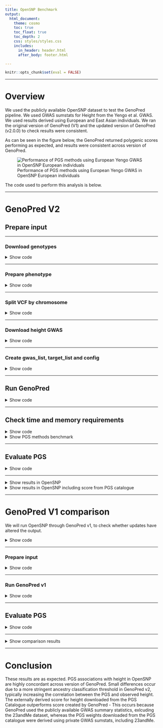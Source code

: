 ```yaml
---
title: OpenSNP Benchmark
output: 
  html_document:
    theme: cosmo
    toc: true
    toc_float: true
    toc_depth: 2
    css: styles/styles.css
    includes:
      in_header: header.html
      after_body: footer.html

---
```


```r
knitr::opts_chunk$set(eval = FALSE)
```

***

# Overview

We used the publicly available OpenSNP dataset to test the GenoPred pipeline. We used GWAS sumstats for Height from the Yengo et al. GWAS. We used results derived using European and East Asian individuals. We ran the original version of GenoPred (V1) and the updated version of GenoPred (v2.0.0) to check results were consistent.

As can be seen in the figure below, the GenoPred returned polygenic scores performing as expected, and results were consistent across version of GenoPred.

![Performance of PGS methods using European Yengo GWAS in OpenSNP European individuals](Images/OpenSNP/genopred-v1-comp_strict_eur-yengo_eur.png)

The code used to perform this analysis is below.

***

# GenoPred V2

## Prepare input

***

### Download genotypes

<details><summary>Show code</summary>

```bash
mkdir -p /users/k1806347/oliverpainfel/Data/OpenSNP/raw
cd /users/k1806347/oliverpainfel/Data/OpenSNP/raw
wget https://zenodo.org/records/1442755/files/CrowdAI_v3.tar.gz?download=1 
mv 'CrowdAI_v3.tar.gz?download=1' CrowdAI_v3.tar.gz
tar -xvzf CrowdAI_v3.tar.gz
rm CrowdAI_v3.tar.gz

# Use fullset (training) data as the target for GenoPred, as the sample size is larger
```

</details>

***

### Prepare phenotype

<details><summary>Show code</summary>

```r
library(data.table)

dat <- fread('/users/k1806347/oliverpainfel/Data/OpenSNP/raw/CrowdAI_v3/training_set_details.txt')
dat$FID <- 0
dat$IID <- dat$id
dat <- dat[, c('FID', 'IID', 'height'), with = F]

dir.create('/users/k1806347/oliverpainfel/Data/OpenSNP/processed/pheno', recursive = T)
write.table(
  dat,
  '/users/k1806347/oliverpainfel/Data/OpenSNP/processed/pheno/height.txt',
  col.names = T,
  row.names = F,
  quote = F
)
```

</details>

***

### Split VCF by chromosome

<details><summary>Show code</summary>

```bash
# Create index
module add bcftools/1.14-gcc-10.3.0-python3+-chk-version
bcftools index /users/k1806347/oliverpainfel/Data/OpenSNP/raw/CrowdAI_v3/fullset/genotyping_data_fullset_train.vcf.gz

# Now, split by chromosome using plink2
# Run on the command line within pipeline conda environment
mkdir /users/k1806347/oliverpainfel/Data/OpenSNP/processed/geno
for chr in $(seq 1 22);do
    plink2 \
        --vcf /users/k1806347/oliverpainfel/Data/OpenSNP/raw/CrowdAI_v3/fullset/genotyping_data_fullset_train.vcf.gz \
        --chr ${chr} \
        --out /users/k1806347/oliverpainfel/Data/OpenSNP/processed/geno/opensnp_train.chr${chr} \
        --export vcf bgz
done
```

</details>

***

### Download height GWAS

<details><summary>Show code</summary>

```bash
# These are from the Yengo 2022 paper
mkdir -p /users/k1806347/oliverpainfel/Data/GWAS_sumstats/opensnp_test
wget --no-check-certificate -O /users/k1806347/oliverpainfel/Data/GWAS_sumstats/opensnp_test/yengo_2022_height_eur.txt https://ftp.ebi.ac.uk/pub/databases/gwas/summary_statistics/GCST90245001-GCST90246000/GCST90245992/GCST90245992_buildGRCh37.tsv
wget --no-check-certificate -O /users/k1806347/oliverpainfel/Data/GWAS_sumstats/opensnp_test/yengo_2022_height_eas.txt https://ftp.ebi.ac.uk/pub/databases/gwas/summary_statistics/GCST90245001-GCST90246000/GCST90245991/GCST90245991_buildGRCh37.tsv
```

</details>

***

### Create gwas_list, target_list and config

<details><summary>Show code</summary>

```r
setwd('/users/k1806347/oliverpainfel/Software/MyGit/GenoPred/pipeline')
library(data.table)

# Create config file
conf <- c(
  'outdir: /users/k1806347/oliverpainfel/Data/OpenSNP/GenoPred/test4',
  'config_file: misc/opensnp/config.yaml',
  'gwas_list: misc/opensnp/gwas_list.txt',
  'score_list: misc/opensnp/score_list.txt',
  'target_list: misc/opensnp/target_list.txt',
  "pgs_methods: ['ptclump','dbslmm','prscs','sbayesr','lassosum','ldpred2','megaprs']",
  'testing: NA'
)

dir.create('misc/opensnp/', recursive = T)
dir.create('/users/k1806347/oliverpainfel/Data/OpenSNP/GenoPred', recursive = T)
write.table(conf, 'misc/opensnp/config.yaml', col.names = F, row.names = F, quote = F)

# Create target_list
target_list <- fread('example_input/target_list_example.txt')
target_list <- rbind(target_list,
                     data.table(name = 'opensnp',
                                path = '/users/k1806347/oliverpainfel/Data/OpenSNP/processed/geno/opensnp_train',
                                type = 'samp_imp_vcf',
                                indiv_report = F))

target_list <- target_list[target_list$name == 'opensnp', ]

write.table(target_list, 'misc/opensnp/target_list.txt', col.names = T, row.names = F, quote = F, sep = ' ')

# Create gwas_list
gwas_list <- fread('example_input/gwas_list_example.txt')
gwas_list<-rbind(gwas_list, 
                 data.table(name='yengo_eur',
                            path = '/users/k1806347/oliverpainfel/Data/GWAS_sumstats/opensnp_test/yengo_2022_height_eur.txt',
                            population = 'EUR',
                            n = NA,
                            sampling = NA,
                            prevalence = NA,
                            mean = NA,
                            sd = NA,
                            label = "\"Yengo 2022 Height EUR\""))

gwas_list <- rbind(gwas_list,
                   data.table(name = 'yengo_eas', 
                              path = '/users/k1806347/oliverpainfel/Data/GWAS_sumstats/opensnp_test/yengo_2022_height_eas.txt',
                              population = 'EAS',
                              n = NA,
                              sampling = NA,
                              prevalence = NA,
                              mean = NA,
                              sd = NA,
                              label = "\"Yengo 2022 Height EAS\""))


gwas_list <- gwas_list[gwas_list$name %in% c('yengo_eur', 'yengo_eas'), ]

write.table(gwas_list, 'misc/opensnp/gwas_list.txt', col.names = T, row.names = F, quote = F, sep = ' ')

# Create score_list
score_list <- data.frame(
  name = 'PGS002804',
  path = NA,
  label = "\"Yengo 2022 Height EUR PGSC\""
)

write.table(score_list, 'misc/opensnp/score_list.txt', col.names=T, row.names=F, quote=F, sep=' ')

```

</details>

***

## Run GenoPred

<details><summary>Show code</summary>

```bash
snakemake --profile slurm --use-conda --configfile=misc/opensnp/config.yaml output_all -n 
```

</details>

***

## Check time and memory requirements

<details><summary>Show code</summary>

```r
library(data.table)
library(ggplot2)
library(cowplot)

# Read in configuration specific benchmark files
bm_files_i <-
  paste0(
    '/users/k1806347/oliverpainfel/Data/OpenSNP/GenoPred/test4/reference/benchmarks/',
    list.files('/users/k1806347/oliverpainfel/Data/OpenSNP/GenoPred/test4/reference/benchmarks/')
  )

# Read in benchmark files
bm_dat_all <- do.call(rbind, lapply(bm_files_i, function(file) {
  tmp <- fread(file)
  tmp$file <- basename(file)
  return(tmp)
}))

# Create rule column
bm_dat_all$rule <- gsub('-.*','',bm_dat_all$file)

#####
# PGS methods
#####
# Look at the memory required for each PGS method using the EUR GWAS
bm_dat_yengo_eur <-
  bm_dat_all[grepl('prep_pgs', bm_dat_all$file) &
               grepl('yengo_eur.txt', bm_dat_all$file), ]

bm_dat_yengo_eur$method <- gsub('_i', '', gsub('prep_pgs_','',bm_dat_yengo_eur$rule))
bm_dat_yengo_eur<-merge(bm_dat_yengo_eur, pgs_method_labels, by='method')

pgs_method_time <-
  ggplot(bm_dat_yengo_eur, aes(x = label, y = s, fill = label)) +
  geom_bar(stat = "identity", position = "dodge") +
  labs(x = "PGS Method", y = "Time (seconds)") +
  theme_half_open() +
  background_grid() +
  theme(axis.text.x = element_text(angle = 45, hjust = 1), legend.position="none")

pgs_method_mem <-
  ggplot(bm_dat_yengo_eur, aes(x = label, y = max_rss, fill = label)) +
  geom_bar(stat = "identity", position="dodge") +
  labs(x = "PGS Method", y = "Max Memory (Mb)") +
  theme_half_open() +
  background_grid() +
  theme(axis.text.x = element_text(angle = 45, hjust = 1), legend.position="none")

png('Images/OpenSNP/time_cpu_bench_pgs_methods.png', res = 300, width = 1800, height = 1800, units = 'px')
  plot_grid(pgs_method_time, pgs_method_mem, nrow=2)
dev.off()

write.csv(bm_dat_yengo_eur, 'Images/OpenSNP/time_cpu_bench_pgs_methods.csv', row.names=F, quote=F)

```
</details>

<details><summary>Show PGS methods benchmark</summary>

![](Images/OpenSNP/time_cpu_bench_pgs_methods.png){width=50%}

**Note:** pT+clump and DBSLMM are run using 1 core. All other methods are run using 10 cores.

</details>

***

## Evaluate PGS

<details><summary>Show code</summary>

```r
# Test correlation between PGS and observed height

setwd('/users/k1806347/oliverpainfel/Software/MyGit/GenoPred/pipeline/')
library(data.table)
library(ggplot2)
library(cowplot)

source('../functions/misc.R')
source_all('../functions')

# Read in pheno data
pheno <- fread('/users/k1806347/oliverpainfel/Data/OpenSNP/processed/pheno/height.txt')

# Define pgs_methods used
pgs_methods <- c('external','ptclump', 'dbslmm', 'prscs', 'sbayesr', 'lassosum', 'ldpred2', 'megaprs')

# Define pgs_methods applied to non-EUR GWAS
pgs_methods_eur <- c('ptclump','lassosum','megaprs','prscs','dbslmm')

# Read in PGS
pgs <- read_pgs(config = 'misc/opensnp/config.yaml', name = 'opensnp')$opensnp

# Estimate correlation between pheno and pgs
cor <- NULL
for(pop_i in names(pgs)){
  for(gwas_i in names(pgs[[pop_i]])){
    for(pgs_method_i in names(pgs[[pop_i]][[gwas_i]])){
      pgs_i <- pgs[[pop_i]][[gwas_i]][[pgs_method_i]]
      pheno_pgs<-merge(pheno, pgs_i, by = c('FID','IID'))
      
      for(model_i in names(pgs_i)[-1:-2]){
        y <- scale(pheno_pgs$height)
        x <- scale(pheno_pgs[[model_i]])
        
        if(all(is.na(x))){
          next
        }
        
        coef_i <- coef(summary(mod <- lm(y ~ x)))
        
        tmp <- data.table(
          pop = pop_i,
          gwas = gwas_i,
          pgs_method = pgs_method_i,
          name = model_i,
          r = coef_i[2,1],
          se = coef_i[2,2],
          p = coef_i[2,4],
          n = nobs(mod))
      cor <- rbind(cor, tmp)
      
      }
    }
  }
}

# The European sample is the only one large enough for interpretable results
# Subset EUR results
cor_eur <- cor[cor$pop == 'EUR', ]

# Restrict to best and and pseudoval only
cor_eur_subset <- NULL
for(pop_i in unique(cor_eur$pop)){
  for(gwas_i in unique(cor_eur$gwas[cor_eur$pop == pop_i])){
    for(pgs_method_i in unique(cor_eur$pgs_method[cor_eur$pop == pop_i & cor_eur$gwas == gwas_i])){
      
      # Subset relevant results
      cor_eur_i <- cor_eur[
        cor_eur$pop == pop_i &
        cor_eur$gwas == gwas_i &
        cor_eur$pgs_method == pgs_method_i,]
  
      # Top R
      if(pgs_method_i %in% c('ptclump','ldpred2','megaprs','prscs','lassosum','dbslmm')){
        top_i <- cor_eur_i[which(cor_eur_i$r == max(cor_eur_i$r, na.rm = T))[1],]
        top_i$model <- 'Top'
        cor_eur_subset <- rbind(cor_eur_subset, top_i)
      }
  
      # PseudoVal
      if(pgs_method_i %in% c('ptclump','sbayesr','ldpred2','megaprs','prscs','lassosum','dbslmm')){
        cor_eur_i$name <- gsub(paste0(gwas_i, '_'), '', cor_eur_i$name)
        pseudo_param <- find_pseudo(config = 'misc/opensnp/config.yaml', gwas = gwas_i, pgs_method = pgs_method_i)
        pseudo_i <- cor_eur_i[cor_eur_i$name == pseudo_param,]
        pseudo_i$model <- 'Pseudo'
        cor_eur_subset <- rbind(cor_eur_subset, pseudo_i)
      }
      
      # External
      external_tmp<-cor_eur_i[cor_eur_i$pgs_method == 'external',]
      external_tmp$model <- 'External'
      cor_eur_subset <- rbind(cor_eur_subset, external_tmp)
      
    }
  }
}

# Plot the results
cor_eur_subset$model <- factor(cor_eur_subset$model, levels = c('Top','Pseudo','External'))
dir.create('/users/k1806347/oliverpainfel/Software/MyGit/GenoPred/docs/Images/OpenSNP')

# yengo_eur
plot_obj_eur <- 
  ggplot(cor_eur_subset[cor_eur_subset$gwas == 'yengo_eur',], aes(x = pgs_method, y = r, fill = model)) +
  geom_bar(stat = "identity", position = position_dodge2(preserve = "single"), width = 0.7) +
  geom_errorbar(
    aes(ymin = r - se, ymax = r + se),
    width = .2,
    position = position_dodge(width = 0.7)
  ) +
  labs(
    y = "Correlation (SE)",
    x = 'PGS Method',
    fill = 'Model',
    title = paste0("Yengo - EUR vs OpenSNP - EUR\n(N = ", cor_eur_subset$n[1], ")")
  ) +
  theme_half_open() +
  background_grid() +
  theme(axis.text.x = element_text(angle = 45, hjust = 1),
        plot.title = element_text(hjust = 0.5, size=12))

png('/users/k1806347/oliverpainfel/Software/MyGit/GenoPred/docs/Images/OpenSNP/genopred-yengo_eur.png',
    units = 'px',
    width = 2000,
    height = 1000,
    res = 300)

  plot_obj_eur

dev.off()

# yengo_eas
plot_obj_eas <- 
  ggplot(cor_eur_subset[cor_eur_subset$gwas == 'yengo_eas',], aes(x = pgs_method, y = r, fill = model)) +
    geom_bar(stat = "identity", position = position_dodge2(preserve = "single"), width = 0.7) +
    geom_errorbar(
      aes(ymin = r - se, ymax = r + se),
      width = .2,
      position = position_dodge(width = 0.7)
    ) +
    labs(
      y = "Correlation (SE)",
      x = 'PGS Method',
      fill = 'Model',
      title = paste0("Yengo - EAS vs OpenSNP - EUR\n(N = ", cor_eur_subset$n[1], ")")
    ) +
    theme_half_open() +
    background_grid() +
    theme(axis.text.x = element_text(angle = 45, hjust = 1),
          plot.title = element_text(hjust = 0.5, size=12))

png('/users/k1806347/oliverpainfel/Software/MyGit/GenoPred/docs/Images/OpenSNP/genopred-yengo_eas.png',
    units = 'px',
    width = 1200,
    height = 1000,
    res = 300)

  plot_obj_eas

dev.off()

# Make a plot comparing the yengo_eur results to the score file from PGS-catalogue
not_external <- unique(cor_eur_subset$pgs_method[cor_eur_subset$pgs_method != 'external'])
cor_eur_subset$pgs_method <- factor(cor_eur_subset$pgs_method, levels=c(not_external,'external'))

plot_obj_ext <- 
  ggplot(cor_eur_subset[cor_eur_subset$gwas == 'yengo_eur' | cor_eur_subset$gwas == 'PGS002804',], aes(x = pgs_method, y = r, fill = model)) +
  geom_bar(stat = "identity", position = position_dodge2(preserve = "single"), width = 0.7) +
  geom_errorbar(
    aes(ymin = r - se, ymax = r + se),
    width = .2,
    position = position_dodge(width = 0.7)
  ) +
  labs(
    y = "Correlation (SE)",
    x = 'PGS Method',
    fill = 'Model',
    title = paste0("Yengo - EUR vs OpenSNP - EUR\n(N = ", cor_eur_subset$n[1], ")")
  ) +
  theme_half_open() +
  background_grid() +
  geom_vline(xintercept = 7.5, linetype = 'dashed') +
  theme(axis.text.x = element_text(angle = 45, hjust = 1),
        plot.title = element_text(hjust = 0.5, size=12))

png('/users/k1806347/oliverpainfel/Software/MyGit/GenoPred/docs/Images/OpenSNP/genopred-yengo_eur-external.png',
    units = 'px',
    width = 2000,
    height = 1000,
    res = 300)
  
  plot_obj_ext

dev.off()


# Save the results
dir.create('/scratch/prj/oliverpainfel/Data/OpenSNP/assoc')
write.csv(
  cor,
  '/scratch/prj/oliverpainfel/Data/OpenSNP/assoc/genopred-yengo-assoc.csv',
  row.names = F
)

```

</details>

***

<details><summary>Show results in OpenSNP</summary>

<center>

![](Images/OpenSNP/genopred-yengo_eur.png){width=60%}

***

![](Images/OpenSNP/genopred-yengo_eas.png){width=40%}

</details>

<details><summary>Show results in OpenSNP including score from PGS catalogue</summary>

<center>

![](Images/OpenSNP/genopred-yengo_eur-external.png){width=60%}

Note. 'external' is based on a larger GWAS (incl. 23andMe)

</details>

***

# GenoPred V1 comparison

We will run OpenSNP through GenoPred v1, to check whether updates have altered the output.

<details><summary>Show code</summary>

```bash
# Go to another version of the repo on CREATE
cd /users/k1806347/oliverpainfel/test/GenoPred

# Checkout to the v1 version of the repo
git checkout v1

```

</details>

***

### Prepare input

<details><summary>Show code</summary>

```r
library(data.table)
setwd('/users/k1806347/oliverpainfel/test/GenoPred/GenoPredPipe')

# target_list
target_list <- fread('target_list_example.txt')
target_list <- data.frame(
  name = 'opensnp',
  path='/users/k1806347/oliverpainfel/Data/OpenSNP/processed/geno/opensnp_train',
  type = 'samp_imp_vcf',
  output = '/users/k1806347/oliverpainfel/Data/OpenSNP/GenoPred_v1/test1',
  indiv_report = F)

dir.create('misc/opensnp', recursive = T)
write.table(target_list, 'misc/opensnp/target_list.txt', col.names=T, row.names=F, quote=F, sep=' ')

# gwas_list
yengo_eur <- fread('/users/k1806347/oliverpainfel/Data/GWAS_sumstats/opensnp_test/yengo_2022_height_eur.txt')
yengo_eur <- yengo_eur[, c('variant_id','effect_allele','other_allele','beta','standard_error','effect_allele_frequency','p_value','n'), with=F]
names(yengo_eur) <- c('SNP','A1','A2','BETA','SE','FREQ','P','N')
fwrite(yengo_eur, '/users/k1806347/oliverpainfel/Data/GWAS_sumstats/opensnp_test/yengo_2022_height_eur.format.txt', sep = ' ', quote = F, na = 'NA')

yengo_eas <- fread('/users/k1806347/oliverpainfel/Data/GWAS_sumstats/opensnp_test/yengo_2022_height_eas.txt')
yengo_eas <- yengo_eas[, c('variant_id','effect_allele','other_allele','beta','standard_error','effect_allele_frequency','p_value','n'), with=F]
names(yengo_eas) <- c('SNP','A1','A2','BETA','SE','FREQ','P','N')
fwrite(yengo_eas, '/users/k1806347/oliverpainfel/Data/GWAS_sumstats/opensnp_test/yengo_2022_height_eas.format.txt', sep = ' ', quote = F, na = 'NA')

gwas_list <- fread('gwas_list_example.txt')
gwas_list<-rbind(gwas_list, data.table(
    name='yengoeur',
    path='/users/k1806347/oliverpainfel/Data/GWAS_sumstats/opensnp_test/yengo_2022_height_eur.format.txt',
    population='EUR',
    sampling=NA,
    prevalence=NA,
    mean=NA,
    sd=NA,
    label="\"Yengo 2022 Height EUR\""))

gwas_list<-rbind(gwas_list, data.table(
    name='yengoeas',
    path='/users/k1806347/oliverpainfel/Data/GWAS_sumstats/opensnp_test/yengo_2022_height_eas.format.txt',
    population='EAS',
    sampling=NA,
    prevalence=NA,
    mean=NA,
    sd=NA,
    label="\"Yengo 2022 Height EAS\""))

gwas_list<-gwas_list[gwas_list$name %in% c('yengoeur','yengoeas'),]

write.table(gwas_list, 'misc/opensnp/gwas_list.txt', col.names=T, row.names=F, quote=F, sep=' ')

# score_list
score_list <- fread('score_list_example.txt')
score_list <- score_list[-1,]
write.table(score_list, 'misc/opensnp/score_list.txt', col.names=T, row.names=F, quote=F, sep=' ')

# config
config <- c(
  "gwas_list: misc/opensnp/gwas_list.txt",
  "target_list: misc/opensnp/target_list.txt",
  "score_list: misc/opensnp/score_list.txt"   
)
write.table(config, 'misc/opensnp/config.yaml', col.names=F, row.names=F, quote=F, sep=' ')

```

</details>

***

### Run GenoPred v1

<details><summary>Show code</summary>

```bash
# Calculate score using all methods
snakemake -n --profile slurm --configfile=misc/opensnp/config.yaml --use-conda run_target_prs_all

```

</details>

***

## Evaluate PGS

<details><summary>Show code</summary>

```r
# Test correlation between PGS and phenotype

setwd('/scratch//prj/oliverpainfel/test/GenoPred/pipeline/')
library(data.table)
library(Hmisc)

# Read in pheno data
pheno <- fread('/users/k1806347/oliverpainfel/Data/OpenSNP/processed/pheno/height.txt')
pheno$FID<-0

# Read in ancestry data
keep_list <- fread('/users/k1806347/oliverpainfel/Data/OpenSNP/GenoPred/test1/opensnp/ancestry/keep_list.txt')

# Read in pgs
gwas_list <- fread('misc/opensnp/gwas_list.txt')
pgs_methods <- c('pt_clump','dbslmm','prscs','sbayesr','lassosum','ldpred2','megaprs')
pgs_methods_eur <- c('pt_clump','lassosum','megaprs')

pgs <- list()
for(pop_i in keep_list$POP){
  pgs[[pop_i]] <- list()
  for(gwas_i in gwas_list$name){
    pgs[[pop_i]][[gwas_i]] <- list()
    for(pgs_method_i in pgs_methods){
      if(gwas_list$population[gwas_list$name == gwas_i] == 'EUR' | (gwas_list$population[gwas_list$name == gwas_i] != 'EUR' & (pgs_method_i %in% pgs_methods_eur))){
        pgs[[pop_i]][[gwas_i]][[pgs_method_i]] <- fread(paste0('/users/k1806347/oliverpainfel/Data/OpenSNP/GenoPred_v1/test1/opensnp/prs/',pop_i,'/',pgs_method_i,'/',gwas_i,'/opensnp.',gwas_i,'.',pop_i,'.profiles'))
      }
    }
  }
}

# Estimate correlation between pheno and pgs
cor <- NULL
for(pop_i in names(pgs)){
  for(gwas_i in names(pgs[[pop_i]])){
    for(pgs_method_i in names(pgs[[pop_i]][[gwas_i]])){
      pgs_i <- pgs[[pop_i]][[gwas_i]][[pgs_method_i]]
      pheno_pgs<-merge(pheno, pgs_i, by = c('FID','IID'))
      
      for(model_i in names(pgs_i)[-1:-2]){
        y <- scale(pheno_pgs$height)
        x <- scale(pheno_pgs[[model_i]])
        
        if(all(is.na(x))){
          next
        }
        
        coef_i <- coef(summary(mod <- lm(y ~ x)))
        
        tmp <- data.table(
          pop = pop_i,
          gwas = gwas_i,
          pgs_method = pgs_method_i,
          name = model_i,
          r = coef_i[2,1],
          se = coef_i[2,2],
          p = coef_i[2,4],
          n = nobs(mod))
      cor <- rbind(cor, tmp)
      
      }
    }
  }
}

# Save the results
dir.create('/scratch/prj/oliverpainfel/Data/OpenSNP/assoc')
write.csv(
  cor,
  '/scratch/prj/oliverpainfel/Data/OpenSNP/assoc/genopred-v1-yengo-assoc.csv',
  row.names = F
)

# Restrict to best only
cor_subset <- NULL
for(pop_i in unique(cor$pop)){
  for(gwas_i in unique(cor$gwas[cor$pop == pop_i])){
    for(pgs_method_i in unique(cor$pgs_method[cor$pop == pop_i & cor$gwas == gwas_i])){
      
      # Subset relevant results
      cor_i <- cor[
        cor$pop == pop_i &
        cor$gwas == gwas_i &
        cor$pgs_method == pgs_method_i,]
  
      # Top R
      top_i <- cor_i[which(cor_i$r == max(cor_i$r, na.rm = T))[1],]
      cor_subset <- rbind(cor_subset, top_i)
    }
  }
}

# Read in the associations for the best PGS when using the new version of GenoPred
cor_new <- fread('/scratch/prj/oliverpainfel/Data/OpenSNP/assoc/genopred-yengo-assoc.csv')

cor_new_subset <- NULL
for(pop_i in unique(cor_new$pop)){
  for(gwas_i in unique(cor_new$gwas[cor_new$pop == pop_i])){
    for(pgs_method_i in unique(cor_new$pgs_method[cor_new$pop == pop_i & cor_new$gwas == gwas_i])){
      
      # Subset relevant results
      cor_new_i <- cor_new[
        cor_new$pop == pop_i &
        cor_new$gwas == gwas_i &
        cor_new$pgs_method == pgs_method_i,]
  
      # Top R
      top_i <- cor_new_i[which(cor_new_i$r == max(cor_new_i$r, na.rm = T))[1],]
      cor_new_subset <- rbind(cor_new_subset, top_i)
    }
  }
}

# Compare the results
cor_subset$Version <- 'GenoPred V1'
cor_subset$pgs_method<-gsub('_', '', cor_subset$pgs_method)
cor_new_subset$Version <- 'GenoPred V2'
cor_new_subset$gwas<-gsub('_', '', cor_new_subset$gwas)

cor_both <- rbind(cor_subset, cor_new_subset)

cor_both$pop <- paste0(cor_both$pop, "\n N = ", cor_both$n)

##
# Plot the results
##

# yengo_eur
tmp <- cor_both[cor_both$gwas == 'yengoeur',]
y_lim <- c(min(tmp$r - tmp$se), max(tmp$r + tmp$se))
                  
v1_plot <-
  ggplot(cor_both[cor_both$gwas == 'yengoeur' & cor_both$Version == 'GenoPred V1', ], 
         aes(x = pgs_method, y = r)) +
  geom_hline(yintercept = 0) +
    geom_bar(stat = "identity", position = position_dodge(), width = 0.7, fill = '#F8766D') +
    geom_errorbar(
      aes(ymin = r - se, ymax = r + se),
      width = .2,
      position = position_dodge(width = 0.7)
    ) +
    labs(
      y = "Correlation (SE)",
      x = 'PGS Method',
      title = 'Yengo - EUR vs OpenSNP'
    ) +
    ylim(y_lim) +
    theme_half_open() +
    background_grid() +
    theme(axis.text.x = element_text(angle = 45, hjust = 1),
          plot.title = element_text(hjust = 0.5, size=12)) +
    facet_grid(pop ~ Version) +
    panel_border()

v2_plot <-
  ggplot(cor_both[cor_both$gwas == 'yengoeur' & cor_both$Version == 'GenoPred V2', ], 
         aes(x = pgs_method, y = r)) +
  geom_hline(yintercept = 0) +
    geom_bar(stat = "identity", position = position_dodge(), width = 0.7, fill = '#00BFC4') +
    geom_errorbar(
      aes(ymin = r - se, ymax = r + se),
      width = .2,
      position = position_dodge(width = 0.7)
    ) +
    labs(
      y = "Correlation (SE)",
      x = 'PGS Method',
      title = 'Yengo - EUR vs OpenSNP'
    ) +
    ylim(y_lim) +
    theme_half_open() +
    background_grid() +
    theme(axis.text.x = element_text(angle = 45, hjust = 1),
          plot.title = element_text(hjust = 0.5, size=12)) +
    facet_grid(pop ~ Version) +
    panel_border()

png('/users/k1806347/oliverpainfel/Software/MyGit/GenoPred/docs/Images/OpenSNP/genopred-v1-comp-yengo_eur.png',
    units = 'px',
    width = 3000,
    height = 3000,
    res = 300)

  plot_grid(v1_plot, v2_plot, labels = NULL)
  
dev.off()

###
# Compare again using same ancestry classification threshold
###

# Read in ancestry predictions
model_pred <- fread('/users/k1806347/oliverpainfel/Data/OpenSNP/GenoPred_v1/test1/opensnp/ancestry/ancestry_all/opensnp.Ancestry.model_pred')

pgs_strict <- list()
for(pop_i in keep_list$POP){
  pop_i_keep <- model_pred[model_pred[[pop_i]] > 0.95, ]
  pgs_strict[[pop_i]] <- list()
  for(gwas_i in gwas_list$name){
    pgs_strict[[pop_i]][[gwas_i]] <- list()
    for(pgs_method_i in pgs_methods){
      if(gwas_list$population[gwas_list$name == gwas_i] == 'EUR' | (gwas_list$population[gwas_list$name == gwas_i] != 'EUR' & (pgs_method_i %in% pgs_methods_eur))){
        pgs_strict[[pop_i]][[gwas_i]][[pgs_method_i]] <- merge(pgs[[pop_i]][[gwas_i]][[pgs_method_i]], pop_i_keep[, c('FID','IID'), with = F], by = c('FID','IID'))
      }
    }
  }
}

# Estimate correlation between pheno and pgs
cor <- NULL
for(pop_i in names(pgs_strict)){
  for(gwas_i in names(pgs_strict[[pop_i]])){
    for(pgs_strict_method_i in names(pgs_strict[[pop_i]][[gwas_i]])){
      pgs_strict_i <- pgs_strict[[pop_i]][[gwas_i]][[pgs_strict_method_i]]
      pheno_pgs_strict<-merge(pheno, pgs_strict_i, by = c('FID','IID'))
      
      for(model_i in names(pgs_strict_i)[-1:-2]){
        y <- scale(pheno_pgs_strict$height)
        x <- scale(pheno_pgs_strict[[model_i]])
        
        if(all(is.na(x))){
          next
        }
        
        coef_i <- coef(summary(mod <- lm(y ~ x)))
        
        tmp <- data.table(
          pop = pop_i,
          gwas = gwas_i,
          pgs_method = pgs_strict_method_i,
          name = model_i,
          r = coef_i[2,1],
          se = coef_i[2,2],
          p = coef_i[2,4],
          n = nobs(mod))
      cor <- rbind(cor, tmp)
      
      }
    }
  }
}

# Save the results
dir.create('/scratch/prj/oliverpainfel/Data/OpenSNP/assoc')
write.csv(
  cor,
  '/scratch/prj/oliverpainfel/Data/OpenSNP/assoc/genopred-v1-strict-yengo-assoc.csv',
  row.names = F
)

# Restrict to best only
cor_subset <- NULL
for(pop_i in unique(cor$pop)){
  for(gwas_i in unique(cor$gwas[cor$pop == pop_i])){
    for(pgs_method_i in unique(cor$pgs_method[cor$pop == pop_i & cor$gwas == gwas_i])){
      
      # Subset relevant results
      cor_i <- cor[
        cor$pop == pop_i &
        cor$gwas == gwas_i &
        cor$pgs_method == pgs_method_i,]
  
      # Top R
      top_i <- cor_i[which(cor_i$r == max(cor_i$r, na.rm = T))[1],]
      cor_subset <- rbind(cor_subset, top_i)
    }
  }
}

# Compare the results
cor_subset$Version <- 'GenoPred V1'
cor_subset$pgs_method<-gsub('_', '', cor_subset$pgs_method)
cor_new_subset$Version <- 'GenoPred V2'
cor_new_subset$gwas<-gsub('_', '', cor_new_subset$gwas)

cor_both <- rbind(cor_subset, cor_new_subset)

cor_both$pop <- paste0(cor_both$pop, "\n N = ", cor_both$n)

##
# Plot the results
##

# yengo_eur
tmp <- cor_both[cor_both$gwas == 'yengoeur',]
y_lim <- c(min(tmp$r - tmp$se), max(tmp$r + tmp$se))
                  
v1_plot <-
  ggplot(cor_both[cor_both$gwas == 'yengoeur' & cor_both$Version == 'GenoPred V1', ], 
         aes(x = pgs_method, y = r)) +
  geom_hline(yintercept = 0) +
    geom_bar(stat = "identity", position = position_dodge(), width = 0.7, fill = '#F8766D') +
    geom_errorbar(
      aes(ymin = r - se, ymax = r + se),
      width = .2,
      position = position_dodge(width = 0.7)
    ) +
    labs(
      y = "Correlation (SE)",
      x = 'PGS Method',
      title = 'Yengo - EUR vs OpenSNP'
    ) +
    ylim(y_lim) +
    theme_half_open() +
    background_grid() +
    theme(axis.text.x = element_text(angle = 45, hjust = 1),
          plot.title = element_text(hjust = 0.5, size=12)) +
    facet_grid(pop ~ Version) +
    panel_border()

v2_plot <-
  ggplot(cor_both[cor_both$gwas == 'yengoeur' & cor_both$Version == 'GenoPred V2', ], 
         aes(x = pgs_method, y = r)) +
  geom_hline(yintercept = 0) +
    geom_bar(stat = "identity", position = position_dodge(), width = 0.7, fill = '#00BFC4') +
    geom_errorbar(
      aes(ymin = r - se, ymax = r + se),
      width = .2,
      position = position_dodge(width = 0.7)
    ) +
    labs(
      y = "Correlation (SE)",
      x = 'PGS Method',
      title = 'Yengo - EUR vs OpenSNP'
    ) +
    ylim(y_lim) +
    theme_half_open() +
    background_grid() +
    theme(axis.text.x = element_text(angle = 45, hjust = 1),
          plot.title = element_text(hjust = 0.5, size=12)) +
    facet_grid(pop ~ Version) +
    panel_border()

png('/users/k1806347/oliverpainfel/Software/MyGit/GenoPred/docs/Images/OpenSNP/genopred-v1-comp_strict-yengo_eur.png',
    units = 'px',
    width = 3000,
    height = 3000,
    res = 300)

  plot_grid(v1_plot, v2_plot, labels = NULL)
  
dev.off()

######
# Plot the same plot only using the EUR target population in OpenSNP
######

tmp <- cor_both[cor_both$gwas == 'yengoeur' & cor_both$pop == 'EUR\n N = 653', ]
y_lim <- c(min(tmp$r - tmp$se), max(tmp$r + tmp$se))

v1_plot <-
  ggplot(tmp[tmp$Version == 'GenoPred V1', ], 
         aes(x = pgs_method, y = r)) +
    geom_hline(yintercept = 0) +
    geom_errorbar(
      aes(ymin = r - se, ymax = r + se),
      width = .2,
      position = position_dodge(width = 0.7)
    ) +
    geom_point(stat = "identity", position = position_dodge(), size = 5, colour = '#F8766D') +
    labs(
      y = "Correlation (SE)",
      x = 'PGS Method',
      title = 'Yengo - EUR vs OpenSNP'
    ) +
    ylim(y_lim) +
    theme_half_open() +
    background_grid() +
    theme(axis.text.x = element_text(angle = 45, hjust = 1),
          plot.title = element_text(hjust = 0.5, size=12)) +
    facet_grid(pop ~ Version) +
    panel_border()

v2_plot <-
  ggplot(tmp[tmp$Version == 'GenoPred V2', ], 
         aes(x = pgs_method, y = r)) +
    geom_hline(yintercept = 0) +
    geom_errorbar(
      aes(ymin = r - se, ymax = r + se),
      width = .2,
      position = position_dodge(width = 0.7)
    ) +
    geom_point(stat = "identity", position = position_dodge(), size = 5, colour = '#00BFC4') +
    labs(
      y = "Correlation (SE)",
      x = 'PGS Method',
      title = 'Yengo - EUR vs OpenSNP'
    ) +
    ylim(y_lim) +
    theme_half_open() +
    background_grid() +
    theme(axis.text.x = element_text(angle = 45, hjust = 1),
          plot.title = element_text(hjust = 0.5, size=12)) +
    facet_grid(pop ~ Version) +
    panel_border()

png('/users/k1806347/oliverpainfel/Software/MyGit/GenoPred/docs/Images/OpenSNP/genopred-v1-comp_strict_eur-yengo_eur.png',
    units = 'px',
    width = 3000,
    height = 1500,
    res = 300)

  plot_grid(v1_plot, v2_plot, labels = NULL)
  
dev.off()

```

</details>

***

<details><summary>Show comparison results</summary>

<center>

![Out-of-the-box comparison](Images/OpenSNP/genopred-v1-comp-yengo_eur.png)

![Using same ancestry classification threshold](Images/OpenSNP/genopred-v1-comp_strict-yengo_eur.png)

![Showing results in European OpenSNP data only](Images/OpenSNP/genopred-v1-comp_strict_eur-yengo_eur.png)

</details>

***

# Conclusion

These results are as expected. PGS associations with height in OpenSNP are highly concordant across version of GenoPred. Small differences occur due to a more stringent ancestry classification threshold in GenoPred v2, typically increasing the correlation between the PGS and observed height. The externally derived score for height downloaded from the PGS Catalogue outperforms score created by GenoPred - This occurs because GenoPred used the publicly available GWAS summary statistics, exlcuding the 23andMe dataset, whereas the PGS weights downloaded from the PGS catalogue were derived using private GWAS sumstats, including 23andMe.

